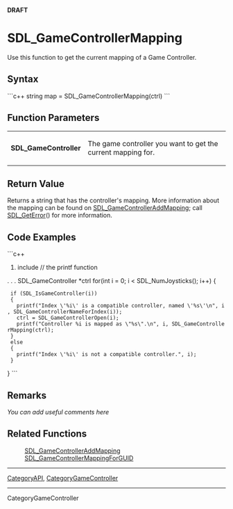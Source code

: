 <!-- pragma section-numbers off -->
<!-- pragma camelcase off -->
'''DRAFT'''

<!-- #*^*^*^*^*See http://wiki.libsdl.org/moin.cgi/SGFunctions for details on editing this page*^*^*^*^* -->


= SDL_GameControllerMapping =
Use this function to get the current mapping of a Game Controller.




== Syntax ==
```c++
string map = SDL_GameControllerMapping(ctrl)
```


== Function Parameters ==
{|
|'''SDL_GameController'''
|The game controller you want to get the current mapping for.
|}


== Return Value ==
Returns a string that has the controller's mapping. More information about the mapping can be found on [[SDL_GameControllerAddMapping]]; call [[SDL_GetError]]() for more information.

== Code Examples ==
```c++
#include <cstdio> // the printf function
. . .
SDL_GameController *ctrl
for(int i = 0; i < SDL_NumJoysticks(); i++)
{
  if (SDL_IsGameController(i))
  {
    printf("Index \'%i\' is a compatible controller, named \'%s\'\n", i, SDL_GameControllerNameForIndex(i));
    ctrl = SDL_GameControllerOpen(i);
    printf("Controller %i is mapped as \"%s\".\n", i, SDL_GameControllerMapping(ctrl);
  }
  else
  {
    printf("Index \'%i\' is not a compatible controller.", i);
  }
}
```

== Remarks ==
''You can add useful comments here''

<!-- #Leave this section as-is unless you have a remark to put in.  In that case, replace ''You can add useful comments here'' with your remark(s) following the Style Guide instructions.  Leave the rest of the markup alone and delete this comment. -->


== Related Functions ==
:[[SDL_GameControllerAddMapping]]
:[[SDL_GameControllerMappingForGUID]]
<!-- #Remove this section if empty -->

----
[[CategoryAPI]], [[CategoryGameController]]
<!-- #See the Style Guide for instructions on editing the footer. -->
----
CategoryGameController
